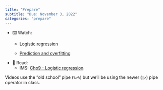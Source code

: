 ```yaml
---
title: "Prepare"
subtitle: "Due: November 3, 2022"
categories: "prepare"
---
```


-   ⌨️ Watch:
    -   [Logistic regression](https://youtu.be/AidXFYSYfJg)

    -   [Prediction and overfitting](https://youtu.be/Qd4lu_Lmwi0)
-   📖 Read:
    -   IMS: [Chp ](https://openintro-ims.netlify.app/model-mlr.html)[9 - Logistic regression](https://openintro-ims.netlify.app/model-logistic.html#model-logistic)

::: callout-note
Videos use the "old school" pipe (`%>%`) but we'll be using the newer (`|>`) pipe operator in class.
:::

